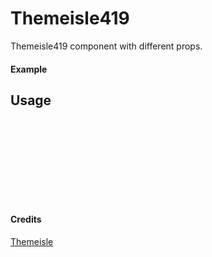 
<Meta of={Themeisle419} title="Themeisle/Themeisle419" />

# Themeisle419

Themeisle419 component with different props.

#### Example

<Canvas of={Themeisle419.Primary} />

## Usage

```ts
import { Themeisle419 } from "yadl-ui";

const Example = () => {
  return (
      <Themeisle419 />
  );
};

export default Example;
```

#### Credits
[Themeisle](https://themeisle.com/illustrations/)
